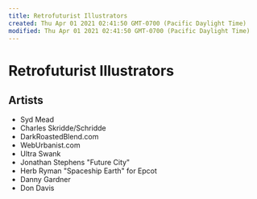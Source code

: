 ```yaml
---
title: Retrofuturist Illustrators
created: Thu Apr 01 2021 02:41:50 GMT-0700 (Pacific Daylight Time)
modified: Thu Apr 01 2021 02:41:50 GMT-0700 (Pacific Daylight Time)
---
```

# Retrofuturist Illustrators

## Artists
* Syd Mead
* Charles Skridde/Schridde
* DarkRoastedBlend.com
* WebUrbanist.com
* Ultra Swank
* Jonathan Stephens "Future City"
* Herb Ryman "Spaceship Earth" for Epcot
* Danny Gardner
* Don Davis